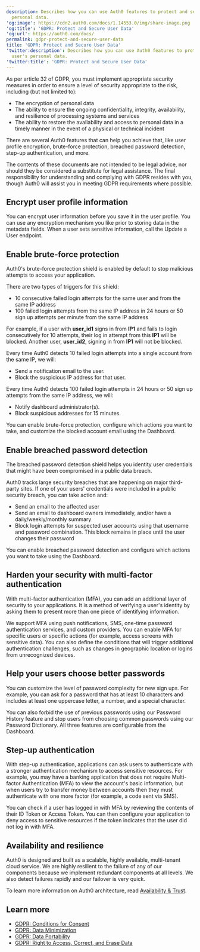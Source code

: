 ```yaml
---
description: Describes how you can use Auth0 features to protect and secure user's
  personal data.
'og:image': https://cdn2.auth0.com/docs/1.14553.0/img/share-image.png
'og:title': 'GDPR: Protect and Secure User Data'
'og:url': https://auth0.com/docs/
permalink: gdpr-protect-and-secure-user-data
title: 'GDPR: Protect and Secure User Data'
'twitter:description': Describes how you can use Auth0 features to protect and secure
  user's personal data.
'twitter:title': 'GDPR: Protect and Secure User Data'
---
```

As per article 32 of GDPR, you must implement appropriate security measures in order to ensure a level of security appropriate to the risk, including (but not limited to):

* Τhe encryption of personal data
* Τhe ability to ensure the ongoing confidentiality, integrity, availability, and resilience of processing systems and services
* Τhe ability to restore the availability and access to personal data in a timely manner in the event of a physical or technical incident

There are several Auth0 features that can help you achieve that, like user profile encryption, <Tooltip tip="Brute-force Protection: Form of attack protection that safeguards against brute-force attacks that occur from a single IP address and target a single user account." cta="View Glossary" href="/docs/glossary?term=brute-force+protection">brute-force protection</Tooltip>, <Tooltip tip="Breached Password Detection: Form of attack protection in which Auth0 notifies your users if they use a username/password combination that has been compromised in a data leak on a third-party website or app." cta="View Glossary" href="/docs/glossary?term=breached+password+detection">breached password detection</Tooltip>, step-up authentication, and more.

<Callout icon="file-lines" color="#0EA5E9" iconType="regular">

The contents of these documents are not intended to be legal advice, nor should they be considered a substitute for legal assistance. The final responsibility for understanding and complying with GDPR resides with you, though Auth0 will assist you in meeting GDPR requirements where possible.

</Callout>

## Encrypt user profile information

You can encrypt user information before you save it in the user profile. You can use any encryption mechanism you like prior to storing data in the metadata fields. When a user sets sensitive information, call the Update a User endpoint.

## Enable brute-force protection

Auth0's brute-force protection shield is enabled by default to stop malicious attempts to access your application.

There are two types of triggers for this shield:

* 10 consecutive failed login attempts for the same user and from the same IP address
* 100 failed login attempts from the same IP address in 24 hours or 50 sign up attempts per minute from the same IP address

For example, if a user with **user_id1** signs in from **IP1** and fails to login consecutively for 10 attempts, their log in attempt from this **IP1** will be blocked. Another user, **user_id2**, signing in from **IP1** will not be blocked.

Every time Auth0 detects 10 failed login attempts into a single account from the same IP, we will:

* Send a notification email to the user.
* Block the suspicious IP address for that user.

Every time Auth0 detects 100 failed login attempts in 24 hours or 50 sign up attempts from the same IP address, we will:

* Notify dashboard administrator(s).
* Block suspicious addresses for 15 minutes.

You can enable brute-force protection, configure which actions you want to take, and customize the blocked account email using the Dashboard.

## Enable breached password detection

The breached password detection shield helps you identity user credentials that might have been compromised in a public data breach.

Auth0 tracks large security breaches that are happening on major third-party sites. If one of your users' credentials were included in a public security breach, you can take action and:

* Send an email to the affected user
* Send an email to dashboard owners immediately, and/or have a daily/weekly/monthly summary
* Block login attempts for suspected user accounts using that username and password combination. This block remains in place until the user changes their password

You can enable breached password detection and configure which actions you want to take using the Dashboard.

## Harden your security with multi-factor authentication

With <Tooltip tip="Multi-factor authentication (MFA): User authentication process that uses a factor in addition to username and password such as a code via SMS." cta="View Glossary" href="/docs/glossary?term=multi-factor+authentication">multi-factor authentication</Tooltip> (MFA), you can add an additional layer of security to your applications. It is a method of verifying a user's identity by asking them to present more than one piece of identifying information.

We support MFA using push notifications, SMS, one-time password authentication services, and custom providers. You can enable MFA for specific users or specific actions (for example, access screens with sensitive data). You can also define the conditions that will trigger additional authentication challenges, such as changes in geographic location or logins from unrecognized devices.

## Help your users choose better passwords

You can customize the level of password complexity for new sign ups. For example, you can ask for a password that has at least 10 characters and includes at least one uppercase letter, a number, and a special character.

You can also forbid the use of previous passwords using our Password History feature and stop users from choosing common passwords using our Password Dictionary. All three features are configurable from the Dashboard.

## Step-up authentication

With step-up authentication, applications can ask users to authenticate with a stronger authentication mechanism to access sensitive resources. For example, you may have a banking application that does not require Multi-factor Authentication (MFA) to view the account's basic information, but when users try to transfer money between accounts then they must authenticate with one more factor (for example, a code sent via SMS).

You can check if a user has logged in with MFA by reviewing the contents of their <Tooltip tip="ID Token: Credential meant for the client itself, rather than for accessing a resource." cta="View Glossary" href="/docs/glossary?term=ID+Token">ID Token</Tooltip> or <Tooltip tip="Access Token: Authorization credential, in the form of an opaque string or JWT, used to access an API." cta="View Glossary" href="/docs/glossary?term=Access+Token">Access Token</Tooltip>. You can then configure your application to deny access to sensitive resources if the token indicates that the user did not log in with MFA.

## Availability and resilience

Auth0 is designed and built as a scalable, highly available, multi-tenant cloud service. We are highly resilient to the failure of any of our components because we implement redundant components at all levels. We also detect failures rapidly and our failover is very quick.

To learn more information on Auth0 architecture, read [Availability & Trust](https://auth0.com/availability-trust).

## Learn more

* [GDPR: Conditions for Consent](/docs/secure/data-privacy-and-compliance/gdpr/gdpr-conditions-for-consent)
* [GDPR: Data Minimization](/docs/secure/data-privacy-and-compliance/gdpr/gdpr-data-minimization)
* [GDPR: Data Portability](/docs/secure/data-privacy-and-compliance/gdpr/gdpr-data-portability)
* [GDPR: Right to Access, Correct, and Erase Data](/docs/secure/data-privacy-and-compliance/gdpr/gdpr-right-to-access-correct-and-erase-data)